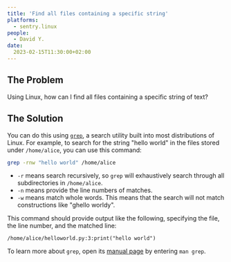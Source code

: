 ```yaml
---
title: 'Find all files containing a specific string'
platforms: 
  - sentry.linux
people: 
  - David Y.
date: 
  2023-02-15T11:30:00+02:00
---
```


## The Problem

Using Linux, how can I find all files containing a specific string of text?

## The Solution

You can do this using [`grep`](https://en.wikipedia.org/wiki/Grep), a search utility built into most distributions of Linux. For example, to search for the string "hello world" in the files stored under `/home/alice`, you can use this command:

```sh
grep -rnw "hello world" /home/alice
```

* `-r` means search recursively, so `grep` will exhaustively search through all subdirectories in `/home/alice`.
* `-n` means provide the line numbers of matches.
* `-w` means match whole words. This means that the search will not match constructions like "ghello worldy".

This command should provide output like the following, specifying the file, the line number, and the matched line:

```
/home/alice/helloworld.py:3:print("hello world")
```

To learn more about `grep`, open its [manual page](https://en.wikipedia.org/wiki/Man_page) by entering `man grep`.
